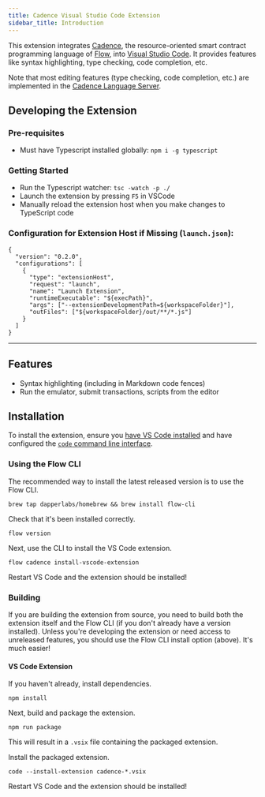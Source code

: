 ```yaml
---
title: Cadence Visual Studio Code Extension
sidebar_title: Introduction
---
```


This extension integrates [Cadence](/cadence), the resource-oriented smart contract programming language of [Flow](https://www.onflow.org/), into [Visual Studio Code](https://code.visualstudio.com/).
It provides features like syntax highlighting, type checking, code completion, etc.

Note that most editing features (type checking, code completion, etc.) are implemented in the [Cadence Language Server](https://github.com/onflow/cadence/tree/master/languageserver).

## Developing the Extension

### Pre-requisites

- Must have Typescript installed globally: `npm i -g typescript`

### Getting Started

- Run the Typescript watcher: `tsc -watch -p ./`
- Launch the extension by pressing `F5` in VSCode
- Manually reload the extension host when you make changes to TypeScript code

### Configuration for Extension Host if Missing (`launch.json`):

```
{
  "version": "0.2.0",
  "configurations": [
    {
      "type": "extensionHost",
      "request": "launch",
      "name": "Launch Extension",
      "runtimeExecutable": "${execPath}",
      "args": ["--extensionDevelopmentPath=${workspaceFolder}"],
      "outFiles": ["${workspaceFolder}/out/**/*.js"]
    }
  ]
}

```

---

## Features

- Syntax highlighting (including in Markdown code fences)
- Run the emulator, submit transactions, scripts from the editor

## Installation

To install the extension, ensure you [have VS Code installed](https://code.visualstudio.com/docs/setup/mac)
and have configured the [`code` command line interface](https://code.visualstudio.com/docs/setup/mac#_launching-from-the-command-line).

### Using the Flow CLI

The recommended way to install the latest released version is to use the Flow CLI.

```shell script
brew tap dapperlabs/homebrew && brew install flow-cli
```

Check that it's been installed correctly.

```shell script
flow version
```

Next, use the CLI to install the VS Code extension.

```shell script
flow cadence install-vscode-extension
```

Restart VS Code and the extension should be installed!

### Building

If you are building the extension from source, you need to build both the
extension itself and the Flow CLI (if you don't already have a version installed).
Unless you're developing the extension or need access to unreleased features,
you should use the Flow CLI install option (above). It's much easier!

#### VS Code Extension

If you haven't already, install dependencies.

```shell script
npm install
```

Next, build and package the extension.

```shell script
npm run package
```

This will result in a `.vsix` file containing the packaged extension.

Install the packaged extension.

```shell script
code --install-extension cadence-*.vsix
```

Restart VS Code and the extension should be installed!
